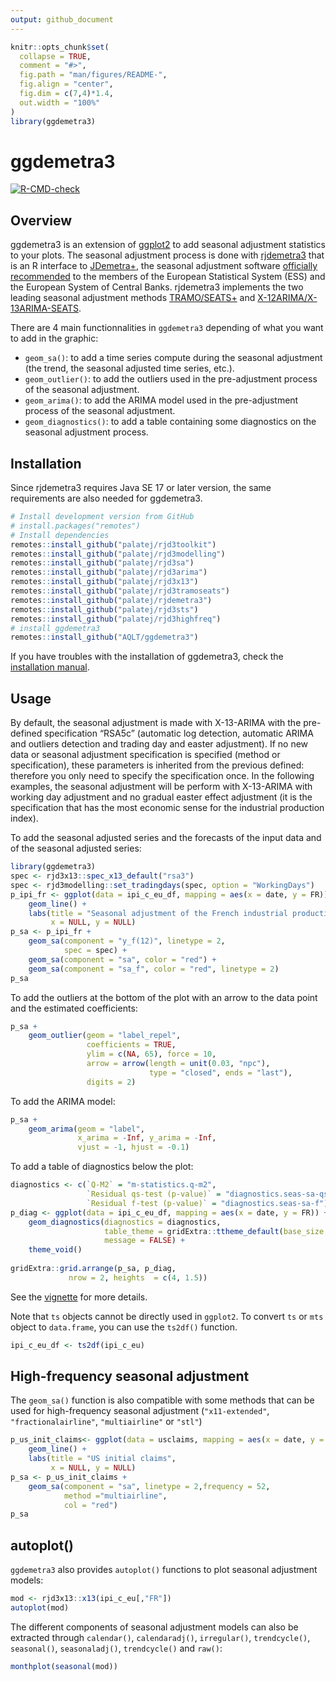 ```yaml
---
output: github_document
---
```


<!-- README.md is generated from README.Rmd. Please edit that file -->

```r
knitr::opts_chunk$set(
  collapse = TRUE,
  comment = "#>",
  fig.path = "man/figures/README-",
  fig.align = "center",
  fig.dim = c(7,4)*1.4,
  out.width = "100%"
)
library(ggdemetra3)
```

# ggdemetra3 <img src="man/figures/logo.png" align="right" alt="" />

[![R-CMD-check](https://github.com/AQLT/ggdemetra3/workflows/R-CMD-check/badge.svg)](https://github.com/AQLT/ggdemetra3/actions)
<!-- [![CRAN_Status_Badge](http://www.r-pkg.org/badges/version/ggdemetra3)](https://cran.r-project.org/package=ggdemetra3) -->
<!-- [![CRAN last release](http://www.r-pkg.org/badges/last-release/ggdemetra3)](https://cran.r-project.org/package=ggdemetra3) -->
<!-- [![CRAN monthly downloads](http://cranlogs.r-pkg.org/badges/ggdemetra3?color=lightgrey)](https://cran.r-project.org/package=ggdemetra3) -->
<!-- [![CRAN downloads](http://cranlogs.r-pkg.org/badges/grand-total/ggdemetra3?color=lightgrey)](https://cran.r-project.org/package=ggdemetra3) -->

## Overview

ggdemetra3 is an extension of [ggplot2](https://github.com/tidyverse/ggplot2) to add seasonal adjustment statistics to your plots. 
The seasonal adjustment process is done with [rjdemetra3](https://github.com/palatej/rjdemetra3) that is an R interface to [JDemetra+](https://github.com/jdemetra/jdemetra-app), the seasonal adjustment software [officially recommended](https://ec.europa.eu/eurostat/cros/system/files/Jdemetra_%20release.pdf) to the members of the European Statistical System (ESS) and the European System of Central Banks. 
rjdemetra3 implements the two leading seasonal adjustment methods [TRAMO/SEATS+](http://gretl.sourceforge.net/tramo/tramo-seats.html) and [X-12ARIMA/X-13ARIMA-SEATS](https://www.census.gov/data/software/x13as.html).

There are 4 main functionnalities in `ggdemetra3` depending of what you want to add in the graphic:

- `geom_sa()`: to add a time series compute during the seasonal adjustment (the trend, the seasonal adjusted time series, etc.).  
- `geom_outlier()`: to add the outliers used in the pre-adjustment process of the seasonal adjustment.
- `geom_arima()`: to add the ARIMA model  used in the pre-adjustment process of the seasonal adjustment.
- `geom_diagnostics()`: to add a table containing some diagnostics on the seasonal adjustment process.

## Installation

Since rjdemetra3 requires Java SE 17 or later version, the same requirements are also needed for ggdemetra3.

```r
# Install development version from GitHub
# install.packages("remotes")
# Install dependencies
remotes::install_github("palatej/rjd3toolkit")
remotes::install_github("palatej/rjd3modelling")
remotes::install_github("palatej/rjd3sa")
remotes::install_github("palatej/rjd3arima")
remotes::install_github("palatej/rjd3x13")
remotes::install_github("palatej/rjd3tramoseats")
remotes::install_github("palatej/rjdemetra3")
remotes::install_github("palatej/rjd3sts")
remotes::install_github("palatej/rjd3highfreq")
# install ggdemetra3
remotes::install_github("AQLT/ggdemetra3")
```

If you have troubles with the installation of ggdemetra3, check the [installation manual](https://github.com/jdemetra/rjdemetra/wiki/Installation-manual).

## Usage

By default, the seasonal adjustment is made with X-13-ARIMA with the pre-defined specification "RSA5c"  (automatic log detection, automatic ARIMA and outliers detection and trading day and easter adjustment). 
If no new data or seasonal adjustment specification is specified (method or specification), these parameters is inherited from the previous defined: therefore you only need to specify the specification once. 
In the following examples, the seasonal adjustment will be perform with X-13-ARIMA with working day adjustment and no gradual easter effect adjustment (it is the specification that has the most economic sense for the industrial production index).

To add the seasonal adjusted series and the forecasts of the input data and of the seasonal adjusted series:
```r
library(ggdemetra3)
spec <- rjd3x13::spec_x13_default("rsa3")
spec <- rjd3modelling::set_tradingdays(spec, option = "WorkingDays")
p_ipi_fr <- ggplot(data = ipi_c_eu_df, mapping = aes(x = date, y = FR)) +
    geom_line() +
    labs(title = "Seasonal adjustment of the French industrial production index",
         x = NULL, y = NULL)
p_sa <- p_ipi_fr +
    geom_sa(component = "y_f(12)", linetype = 2,
            spec = spec) + 
    geom_sa(component = "sa", color = "red") +
    geom_sa(component = "sa_f", color = "red", linetype = 2)
p_sa
```

To add the outliers at the bottom of the plot with an arrow to the data point and the estimated coefficients:
```r
p_sa + 
    geom_outlier(geom = "label_repel",
                 coefficients = TRUE,
                 ylim = c(NA, 65), force = 10,
                 arrow = arrow(length = unit(0.03, "npc"),
                               type = "closed", ends = "last"),
                 digits = 2)
```

To add the ARIMA model:

```r
p_sa + 
    geom_arima(geom = "label",
               x_arima = -Inf, y_arima = -Inf, 
               vjust = -1, hjust = -0.1)
```

To add a table of diagnostics below the plot:
```r
diagnostics <- c(`Q-M2` = "m-statistics.q-m2",
                 `Residual qs-test (p-value)` = "diagnostics.seas-sa-qs",
                 `Residual f-test (p-value)` = "diagnostics.seas-sa-f")
p_diag <- ggplot(data = ipi_c_eu_df, mapping = aes(x = date, y = FR)) +
    geom_diagnostics(diagnostics = diagnostics,
                     table_theme = gridExtra::ttheme_default(base_size = 8),
                     message = FALSE) + 
    theme_void()
    
gridExtra::grid.arrange(p_sa, p_diag,
             nrow = 2, heights  = c(4, 1.5))
```


See the [vignette](https://aqlt.github.io/ggdemetra3/articles/ggdemetra3.html) for more details.

Note that `ts` objects cannot be directly used in `ggplot2`.
To convert `ts` or `mts` object to `data.frame`, you can use the `ts2df()` function.
```r
ipi_c_eu_df <- ts2df(ipi_c_eu)
```

## High-frequency seasonal adjustment

The `geom_sa()` function is also compatible with some methods that can be used for high-frequency seasonal adjustment (`"x11-extended"`, `"fractionalairline"`, `"multiairline"` or `"stl"`)

```r
p_us_init_claims<- ggplot(data = usclaims, mapping = aes(x = date, y = `Initial claims`)) +
    geom_line() +
    labs(title = "US initial claims",
         x = NULL, y = NULL)
p_sa <- p_us_init_claims +
    geom_sa(component = "sa", linetype = 2,frequency = 52,
            method ="multiairline",
            col = "red") 
p_sa
```

## autoplot()

`ggdemetra3` also provides `autoplot()` functions to plot seasonal adjustment models:
```r
mod <- rjd3x13::x13(ipi_c_eu[,"FR"])
autoplot(mod)
```

The different components of seasonal adjustment models can also be extracted through  `calendar()`, `calendaradj()`, `irregular()`, `trendcycle()`, `seasonal()`, `seasonaladj()`, `trendcycle()` and `raw()`:
```r
monthplot(seasonal(mod))
```

